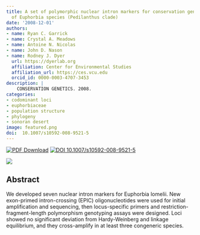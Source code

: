 ```yaml
---
title: A set of polymorphic nuclear intron markers for conservation genetics and phylogeography
  of Euphorbia species (Pedilanthus clade)
date: '2008-12-01'
authors:
- name: Ryan C. Garrick
- name: Crystal A. Meadows
- name: Antoine N. Nicolas
- name: John D. Nason
- name: Rodney J. Dyer
  url: https://dyerlab.org
  affiliation: Center for Environmental Studies
  affiliation_url: https://ces.vcu.edu
  orcid_id: 0000-0003-4707-3453
description: |
    CONSERVATION GENETICS. 2008.  
categories: 
- codominant loci
- euphorbiaceae
- population structure
- phylogeny
- sonoran desert
image: featured.png
doi:  10.1007/s10592-008-9521-5
---
```


 [![PDF Download](https://img.shields.io/badge/PDF-21B02C.svg)](https://drive.google.com/open?id=0B0T81CzLjtfPSUZXWlloMDZEUW8) [![ DOI 10.1007/s10592-008-9521-5](https://img.shields.io/badge/DOI-474747.svg)](https://doi.org/10.1007/s10592-008-9521-5)

![]( featured.png )

## Abstract

We developed seven nuclear intron markers for Euphorbia lomelii. New exon-primed intron-crossing (EPIC) oligonucleotides were used for initial amplification and sequencing, then locus-specific primers and restriction-fragment-length polymorphism genotyping assays were designed. Loci showed no significant deviation from Hardy-Weinberg and linkage equilibrium, and they cross-amplify in at least three congeneric species.
